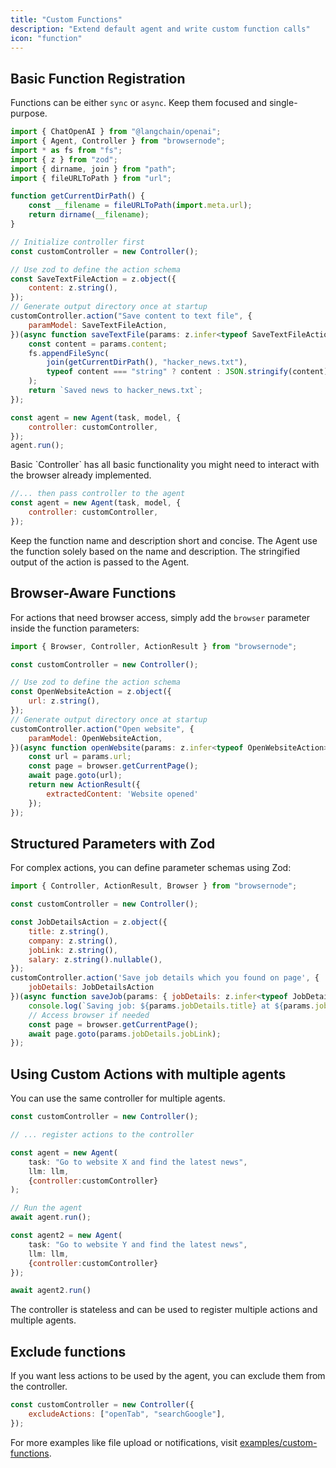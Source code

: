 ```yaml
---
title: "Custom Functions"
description: "Extend default agent and write custom function calls"
icon: "function"
---
```


## Basic Function Registration

Functions can be either `sync` or `async`. Keep them focused and single-purpose.

```js
import { ChatOpenAI } from "@langchain/openai";
import { Agent, Controller } from "browsernode";
import * as fs from "fs";
import { z } from "zod";
import { dirname, join } from "path";
import { fileURLToPath } from "url";

function getCurrentDirPath() {
	const __filename = fileURLToPath(import.meta.url);
	return dirname(__filename);
}

// Initialize controller first
const customController = new Controller();

// Use zod to define the action schema
const SaveTextFileAction = z.object({
	content: z.string(),
});
// Generate output directory once at startup
customController.action("Save content to text file", {
	paramModel: SaveTextFileAction,
})(async function saveTextFile(params: z.infer<typeof SaveTextFileAction>) {
	const content = params.content;
	fs.appendFileSync(
		join(getCurrentDirPath(), "hacker_news.txt"),
		typeof content === "string" ? content : JSON.stringify(content),
	);
	return `Saved news to hacker_news.txt`;
});

const agent = new Agent(task, model, {
	controller: customController,
});
agent.run();

```

<Note>
  Basic `Controller` has all basic functionality you might need to interact with
  the browser already implemented.
</Note>

```js
//... then pass controller to the agent
const agent = new Agent(task, model, {
	controller: customController,
});
```

<Note>
  Keep the function name and description short and concise. The Agent use the
  function solely based on the name and description. The stringified output of
  the action is passed to the Agent.
</Note>

## Browser-Aware Functions

For actions that need browser access, simply add the `browser` parameter inside the function parameters:

```js
import { Browser, Controller, ActionResult } from "browsernode";

const customController = new Controller();

// Use zod to define the action schema
const OpenWebsiteAction = z.object({
	url: z.string(),
});
// Generate output directory once at startup
customController.action("Open website", {
	paramModel: OpenWebsiteAction,
})(async function openWebsite(params: z.infer<typeof OpenWebsiteAction>) {
	const url = params.url;
    const page = browser.getCurrentPage();
    await page.goto(url);
    return new ActionResult({
        extractedContent: 'Website opened'
    });
});

```

## Structured Parameters with Zod

For complex actions, you can define parameter schemas using Zod:

```js
import { Controller, ActionResult, Browser } from "browsernode";

const customController = new Controller();

const JobDetailsAction = z.object({
	title: z.string(),
	company: z.string(),
	jobLink: z.string(),
	salary: z.string().nullable(),
});
customController.action('Save job details which you found on page', {
    jobDetails: JobDetailsAction
})(async function saveJob(params: { jobDetails: z.infer<typeof JobDetailsAction> }, browser: Browser) {
    console.log(`Saving job: ${params.jobDetails.title} at ${params.jobDetails.company}`);
    // Access browser if needed
    const page = browser.getCurrentPage();
    await page.goto(params.jobDetails.jobLink);
});
```

## Using Custom Actions with multiple agents

You can use the same controller for multiple agents.

```js
const customController = new Controller();

// ... register actions to the controller

const agent = new Agent(
    task: "Go to website X and find the latest news",
    llm: llm,
    {controller:customController}
);

// Run the agent
await agent.run();

const agent2 = new Agent(
    task: "Go to website Y and find the latest news",
    llm: llm,
    {controller:customController}
});

await agent2.run()
```

<Note>
  The controller is stateless and can be used to register multiple actions and
  multiple agents.
</Note>



## Exclude functions
If you want less actions to be used by the agent, you can exclude them from the controller.
```js
const customController = new Controller({
	excludeActions: ["openTab", "searchGoogle"],
});
```


For more examples like file upload or notifications, visit [examples/custom-functions](https://github.com/leoning60/browsernode/tree/main/examples/custom-functions).

